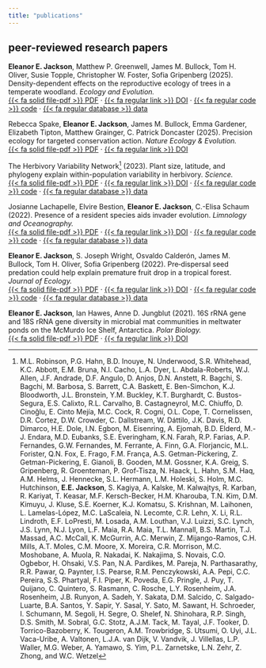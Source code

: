 ```yaml
---
title: "publications"
---
```


## peer-reviewed research papers

**Eleanor E. Jackson**, Matthew P. Greenwell, James M. Bullock, Tom H. Oliver, Susie Topple, Christopher W. Foster, Sofia Gripenberg (2025). Density-dependent effects on the reproductive ecology of trees in a temperate woodland. *Ecology and Evolution.*<br> [{{< fa solid file-pdf >}} PDF](https://onlinelibrary.wiley.com/doi/pdfdirect/10.1002/ece3.71491?download=false) · [{{< fa regular link >}} DOI](https://doi.org/10.1002/ece3.71491) · [{{< fa regular code >}} code](https://doi.org/10.5281/zenodo.15124592) · [{{< fa regular database >}} data](https://doi.org/10.5281/zenodo.10599206) <br>

Rebecca Spake, **Eleanor E. Jackson**, James M. Bullock, Emma Gardener, Elizabeth Tipton, Matthew Grainger, C. Patrick Doncaster (2025). Precision ecology for targeted conservation action. *Nature Ecology & Evolution.*<br> [{{< fa solid file-pdf >}} PDF](https://rdcu.be/eoaR4) · [{{< fa regular link >}} DOI](https://doi.org/10.1038/s41559-025-02733-4) <br>

The Herbivory Variability Network[^1] (2023). Plant size, latitude, and phylogeny explain within-population variability in herbivory. *Science.*<br> [{{< fa solid file-pdf >}} PDF](http://herbvar.org/products/herbvar-et-al-2023-science.pdf) · [{{< fa regular link >}} DOI](https://doi.org/10.1126/science.adh8830) · [{{< fa regular code >}} code](https://doi.org/10.5281/zenodo.8133118) · [{{< fa regular database >}} data](https://doi.org/10.5061/dryad.44j0zpckm) <br>

Josianne Lachapelle, Elvire Bestion, **Eleanor E. Jackson**, C.-Elisa Schaum (2022). Presence of a resident species aids invader evolution. *Limnology and Oceanography.*<br> [{{< fa solid file-pdf >}} PDF](https://aslopubs.onlinelibrary.wiley.com/doi/pdfdirect/10.1002/lno.12200?download=false) · [{{< fa regular link >}} DOI](https://doi.org/10.1002/lno.12200) · [{{< fa regular code >}} code](https://doi.org/10.5281/zenodo.6884040) · [{{< fa regular database >}} data](https://doi.org/10.5281/zenodo.6884040) <br>

**Eleanor E. Jackson**, S. Joseph Wright, Osvaldo Calderón, James M. Bullock, Tom H. Oliver, Sofia Gripenberg (2022). Pre‐dispersal seed predation could help explain premature fruit drop in a tropical forest. *Journal of Ecology.*<br> [{{< fa solid file-pdf >}} PDF](https://besjournals.onlinelibrary.wiley.com/doi/pdfdirect/10.1111/1365-2745.13867?download=false) · [{{< fa regular link >}} DOI](https://doi.org/10.1111/1365-2745.13867) · [{{< fa regular code >}} code](https://doi.org/10.5281/zenodo.5767680) · [{{< fa regular database >}} data](https://doi.org/10.5061/dryad.4mw6m909j) <br>

**Eleanor E. Jackson**, Ian Hawes, Anne D. Jungblut (2021). 16S rRNA gene and 18S rRNA gene diversity in microbial mat communities in meltwater ponds on the McMurdo Ice Shelf, Antarctica. *Polar Biology.* <br> [{{< fa solid file-pdf >}} PDF](https://link.springer.com/content/pdf/10.1007/s00300-021-02843-2.pdf) · [{{< fa regular link >}} DOI](https://doi.org/10.1007/s00300-021-02843-2) <br>

[^1]: M.L. Robinson, P.G. Hahn, B.D. Inouye, N. Underwood, S.R. Whitehead, K.C. Abbott,
E.M. Bruna, N.I. Cacho, L.A. Dyer, L. Abdala-Roberts, W.J. Allen, J.F. Andrade,
D.F. Angulo, D. Anjos, D.N. Anstett, R. Bagchi, S. Bagchi, M. Barbosa, S.
Barrett, C.A. Baskett, E. Ben-Simchon, K.J. Bloodworth, J.L. Bronstein, Y.M.
Buckley, K.T. Burghardt, C. Bustos-Segura, E.S. Calixto, R.L. Carvalho, B.
Castagneyrol, M.C. Chiuffo, D. Cinoğlu, E. Cinto Mejía, M.C. Cock, R. Cogni, O.L.
Cope, T. Cornelissen, D.R. Cortez, D.W. Crowder, C. Dallstream, W. Dáttilo, J.K.
Davis, R.D. Dimarco, H.E. Dole, I.N. Egbon, M. Eisenring, A. Ejomah, B.D.
Elderd, M.-J. Endara, M.D. Eubanks, S.E. Everingham, K.N. Farah, R.P. Farias, A.P.
Fernandes, G.W. Fernandes, M. Ferrante, A. Finn, G.A. Florjancic, M.L. Forister,
Q.N. Fox, E. Frago, F.M. França, A.S. Getman-Pickering, Z. Getman-Pickering, E.
Gianoli, B. Gooden, M.M. Gossner, K.A. Greig, S. Gripenberg, R. Groenteman, P.
Grof-Tisza, N. Haack, L. Hahn, S.M. Haq, A.M. Helms, J. Hennecke, S.L.
Hermann, L.M. Holeski, S. Holm, M.C. Hutchinson, **E.E. Jackson**, S. Kagiya, A.
Kalske, M. Kalwajtys, R. Karban, R. Kariyat, T. Keasar, M.F. Kersch-Becker, H.M.
Kharouba, T.N. Kim, D.M. Kimuyu, J. Kluse, S.E. Koerner, K.J. Komatsu, S.
Krishnan, M. Laihonen, L. Lamelas-López, M.C. LaScaleia, N. Lecomte, C.R. Lehn,
X. Li, R.L. Lindroth, E.F. LoPresti, M. Losada, A.M. Louthan, V.J. Luizzi, S.C.
Lynch, J.S. Lynn, N.J. Lyon, L.F. Maia, R.A. Maia, T.L. Mannall, B.S. Martin,
T.J. Massad, A.C. McCall, K. McGurrin, A.C. Merwin, Z. Mijango-Ramos, C.H.
Mills, A.T. Moles, C.M. Moore, X. Moreira, C.R. Morrison, M.C. Moshobane,
A. Muola, R. Nakadai, K. Nakajima, S. Novais, C.O. Ogbebor, H. Ohsaki, V.S.
Pan, N.A. Pardikes, M. Pareja, N. Parthasarathy, R.R. Pawar, Q. Paynter, I.S.
Pearse, R.M. Penczykowski, A.A. Pepi, C.C. Pereira, S.S. Phartyal, F.I. Piper, K.
Poveda, E.G. Pringle, J. Puy, T. Quijano, C. Quintero, S. Rasmann, C. Rosche,
L.Y. Rosenheim, J.A. Rosenheim, J.B. Runyon, A. Sadeh, Y. Sakata, D.M. Salcido,
C. Salgado-Luarte, B.A. Santos, Y. Sapir, Y. Sasal, Y. Sato, M. Sawant, H.
Schroeder, I. Schumann, M. Segoli, H. Segre, O. Shelef, N. Shinohara, R.P.
Singh, D.S. Smith, M. Sobral, G.C. Stotz, A.J.M. Tack, M. Tayal, J.F. Tooker, D.
Torrico-Bazoberry, K. Tougeron, A.M. Trowbridge, S. Utsumi, O. Uyi, J.L.
Vaca-Uribe, A. Valtonen, L.J.A. van Dijk, V. Vandvik, J. Villellas, L.P.
Waller, M.G. Weber, A. Yamawo, S. Yim, P.L. Zarnetske, L.N. Zehr, Z. Zhong, and W.C. Wetzel

